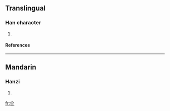 ==Translingual==
===Han character===
{{Han char|rn=9|rad=人|as=04|sn=6|four=|canj=人尸一 (OSM)}}
# {{defn|Han}}
====References====
{{Han ref|kx=0094.230|dkj=00415|dj=0200.140|hdz=10116.050|uh=4EFA|ud=20218}}
----
==Mandarin==
===Hanzi===
{{cmn-hanzi|pin=[[cāng]] ([[cang1]])|wg=ts'ang<sup>1</sup>}}
# {{defn|Mandarin}}




[[fr:仺]]